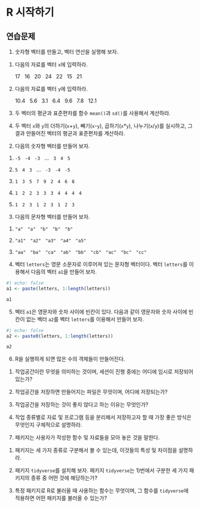 # R 시작하기 {#sec-R-start}

## 연습문제 {.unnumbered}

1. 숫자형 벡터를 만들고, 벡터 연산을 실행해 보자. 

  1) 다음의 자료를 벡터 `x`에 입력하라. 

&nbsp; &nbsp; &nbsp; 17 &nbsp; 16  &nbsp; 20 &nbsp; 24 &nbsp; 22 &nbsp; 15 &nbsp; 21

  2) 다음의 자료를 벡터 `y`에 입력하라.

&nbsp; &nbsp; &nbsp; 10.4  &nbsp; 5.6  &nbsp; 3.1  &nbsp; 6.4  &nbsp; 9.6  &nbsp; 7.8  &nbsp; 12.1  

  3) 두 벡터의 평균과 표준편차를 함수 `mean()`과 `sd()`를 사용해서 계산하라. 
    
  4) 두 벡터 `x`와 `y`의 더하기(`x`+`y`), 빼기(`x`-`y`), 곱하기(`x`*`y`), 나누기(`x`/`y`)를 실시하고, 그 결과 만들어진 벡터의 평균과 표준편차를 계산하라.
    
2. 다음의 숫자형 벡터를 만들어 보자.

  1) `-5` &nbsp; `-4` &nbsp; `-3` &nbsp; $\ldots$ &nbsp; `3` &nbsp; `4` &nbsp; `5`
    
  2) `5` &nbsp; `4` &nbsp; `3` &nbsp; $\ldots$ &nbsp; `-3` &nbsp; `-4` &nbsp; `-5`
    
  3) `1` &nbsp; `3` &nbsp; `5` &nbsp; `7` &nbsp; `9` &nbsp; `2` &nbsp; `4` &nbsp; `6` &nbsp; `8`
    
  4) `1` &nbsp; `2` &nbsp; `2` &nbsp; `3` &nbsp; `3` &nbsp; `3` &nbsp; `4` &nbsp; `4` &nbsp; `4` &nbsp; `4` 
    
  5) `1` &nbsp; `2` &nbsp; `3` &nbsp; `1` &nbsp; `2` &nbsp; `3` &nbsp; `1` &nbsp; `2` &nbsp; `3` 
    
3. 다음의 문자형 벡터를 만들어 보자. 

  1) `"a"` &nbsp; `"a"` &nbsp; `"b"` &nbsp; `"b"` &nbsp; `"b"` 
    
  2) `"a1"` &nbsp; `"a2"` &nbsp; `"a3"` &nbsp; `"a4"` &nbsp; `"a5"` 
    
  3) `"aa"` &nbsp; `"ba"` &nbsp; `"ca"` &nbsp; `"ab"` &nbsp; `"bb"` &nbsp; `"cb"` &nbsp; `"ac"` &nbsp; `"bc"` &nbsp; `"cc"`


4. 벡터 `letters`는 영문 소문자로 이루어져 있는 문자형 벡터이다. 벡터 `letters`를 이용해서 다음의 벡터 `a1`을 만들어 보자. 
   
```r
#| echo: false
a1 <- paste(letters, 1:length(letters))
```

```r
a1
```

5. 벡터 `a1`은 영문자와 숫자 사이에 빈칸이 있다. 다음과 같이 영문자와 숫자 사이에 빈칸이 없는 벡터 `a2`를 벡터 `letters`를 이용해서 만들어 보자. 
    
```r
#| echo: false
a2 <- paste0(letters, 1:length(letters))
```

```r
a2
```


6. R을 실행하게 되면 많은 수의 객체들이 만들어진다. 

  1) 작업공간이란 무엇을 의미하는 것이며, 세션이 진행 중에는 어디에 임시로 저장되어 있는가?
    
  2) 작업공간을 저장하면 만들어지는 파일은 무엇이며, 어디에 저장되는가?
    
  3) 작업공간을 저장하는 것이 좋지 않다고 하는 이유는 무엇인가?
    
  4) 작업 종류별로 자료 및 프로그램 등을 분리해서 저장하고자 할 때 가장 좋은 방식은 무엇인지 구체적으로 설명하라. 


7. 패키지는 사용자가 작성한 함수 및 자료들을 모아 놓은 것을 말한다.

  1) 패키지는 세 가지 종류로 구분해서 볼 수 있는데, 이것들의 특성 및 차이점을 설명하라. 
    
  2) 패키지 `tidyverse`를 설치해 보자. 패키지 `tidyverse`는 1)번에서 구분한 세 가지 패키지의 종류 중 어떤 것에 해당하는가?
    
  3) 특정 패키지로 R로 불러올 때 사용하는 함수는 무엇이며, 그 함수를 `tidyverse`에 적용하면 어떤 패키지를 불러올 수 있는가?





